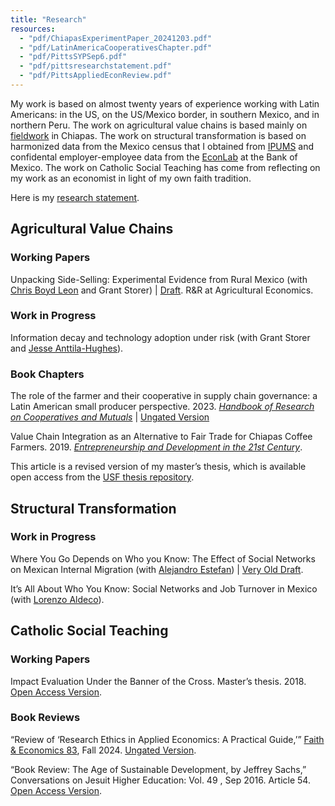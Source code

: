 ```yaml
---
title: "Research"
resources:
  - "pdf/ChiapasExperimentPaper_20241203.pdf"
  - "pdf/LatinAmericaCooperativesChapter.pdf"
  - "pdf/PittsSYPSep6.pdf"
  - "pdf/pittsresearchstatement.pdf"
  - "pdf/PittsAppliedEconReview.pdf"
---
```

My work is based on almost twenty years of experience working
with Latin Americans: in the US, on the US/Mexico border, in southern Mexico,
and in northern Peru. The work on agricultural value chains is based
mainly on [fieldwork](fieldwork.html) in Chiapas. The work on structural transformation
is based on harmonized data from the Mexico census that I obtained from [IPUMS](https://international.ipums.org/international/)
and confidental employer-employee data from the [EconLab](https://www.banxico.org.mx/EconLab/inicio)
at the Bank of Mexico. The work on Catholic Social Teaching has come from reflecting
on my work as an economist in light of my own faith tradition. 

Here is my [research statement](pdf/pittsresearchstatement.pdf).

## Agricultural Value Chains
### Working Papers
Unpacking Side-Selling: Experimental Evidence from Rural Mexico (with [Chris Boyd Leon](https://www.chrismboyd.com/) and Grant Storer) | [Draft](pdf/ChiapasExperimentPaper_20241203.pdf). R&R at Agricultural Economics. 

### Work in Progress
Information decay and technology adoption under risk
(with Grant Storer and [Jesse Anttila-Hughes](https://sites.google.com/site/jesseanttilahughes/)).

### Book Chapters
The role of the farmer and their cooperative in supply chain governance: a Latin American small producer perspective. 2023. 
*[Handbook of Research on Cooperatives and Mutuals](https://www.elgaronline.com/edcollbook/book/9781802202618/9781802202618.xml)* | [Ungated Version](pdf/LatinAmericaCooperativesChapter.pdf)

Value Chain Integration as an Alternative to Fair Trade for Chiapas Coffee Farmers. 2019. *[Entrepreneurship and Development in the 21st Century](https://www.emerald.com/insight/content/doi/10.1108/978-1-78973-233-720191007/full/html)*. 

This article is a revised version of my master's thesis, which is available open access from the [USF thesis repository](https://repository.usfca.edu/thes/1079/).

## Structural Transformation
### Work in Progress
Where You Go Depends on Who you Know: The Effect of Social Networks on Mexican Internal Migration (with [Alejandro Estefan](https://sites.google.com/nd.edu/alejandroestefan/home)) | 
[Very Old Draft](pdf/PittsSYPSep6.pdf).

It's All About Who You Know: Social Networks and Job Turnover in Mexico (with [Lorenzo Aldeco](https://www.lorenzo-aldeco.com/)).

## Catholic Social Teaching
### Working Papers
Impact Evaluation Under the Banner of the Cross. Master's thesis. 2018. [Open Access Version](https://scholarcommons.scu.edu/jst_dissertations/30/).

### Book Reviews
"Review of 'Research Ethics in Applied Economics: A Practical Guide,'" [Faith & Economics 83](https://christianeconomists.org/faith-economics/articles/), Fall 2024. [Ungated Version](pdf/PittsAppliedEconReview.pdf).

"Book Review: The Age of Sustainable Development, by Jeffrey Sachs," Conversations on Jesuit Higher
Education: Vol. 49 , Sep 2016. Article 54. [Open Access Version](https://epublications.marquette.edu/cgi/viewcontent.cgi?article=2015&context=conversations).
